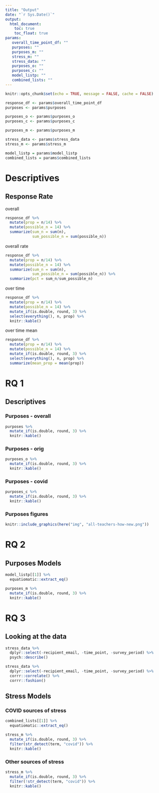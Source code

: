 ```yaml
---
title: "Output"
date: "`r Sys.Date()`"
output:
  html_document:
    toc: true
    toc_float: true
params:
   overall_time_point_df: ""
   purposes: ""
   purposes_m: ""
   stress_m: ""
   stress_data: ""
   purposes_o: ""
   purposes_c: ""
   model_listp: ""
   combined_lists: ""
---
```


```r
knitr::opts_chunk$set(echo = TRUE, message = FALSE, cache = FALSE)

response_df <- params$overall_time_point_df
purposes <- params$purposes

purposes_o <- params$purposes_o
purposes_c <- params$purposes_c

purposes_m <- params$purposes_m

stress_data <- params$stress_data
stress_m <- params$stress_m

model_listp = params$model_listp
combined_lists = params$combined_lists
```

# Descriptives

## Response Rate

overall

```r
response_df %>% 
  mutate(prop = n/14) %>% 
  mutate(possible_n = 14) %>% 
  summarize(sum_n = sum(n),
            sum_possible_n = sum(possible_n))
```

overall rate

```r
response_df %>% 
  mutate(prop = n/14) %>% 
  mutate(possible_n = 14) %>% 
  summarize(sum_n = sum(n),
            sum_possible_n = sum(possible_n)) %>% 
  summarize(pct = sum_n/sum_possible_n)
```

over time

```r
response_df %>% 
  mutate(prop = n/14) %>% 
  mutate(possible_n = 14) %>% 
  mutate_if(is.double, round, 3) %>% 
  select(everything(), n, prop) %>% 
  knitr::kable()
```

over time mean

```r
response_df %>% 
  mutate(prop = n/14) %>% 
  mutate(possible_n = 14) %>% 
  mutate_if(is.double, round, 3) %>% 
  select(everything(), n, prop) %>% 
  summarize(mean_prop = mean(prop))
```

# RQ 1

## Descriptives

### Purposes - overall

```r
purposes %>% 
  mutate_if(is.double, round, 3) %>% 
  knitr::kable()
```

### Purposes - orig

```r
purposes_o %>% 
  mutate_if(is.double, round, 3) %>% 
  knitr::kable()
```

### Purposes - covid

```r
purposes_c %>% 
  mutate_if(is.double, round, 3) %>% 
  knitr::kable()
```

### Purposes figures

```r
knitr::include_graphics(here("img", "all-teachers-how-new.png"))
```

# RQ 2

## Purposes Models

```r
model_listp[[1]] %>% 
  equatiomatic::extract_eq()
```

```r
purposes_m %>% 
  mutate_if(is.double, round, 3) %>% 
  knitr::kable()
```

# RQ 3

## Looking at the data 

```r
stress_data %>% 
  dplyr::select(-recipient_email, -time_point, -survey_period) %>% 
  psych::describe()

stress_data %>% 
  dplyr::select(-recipient_email, -time_point, -survey_period) %>% 
  corrr::correlate() %>% 
  corrr::fashion()
```

## Stress Models

### COVID sources of stress

```r
combined_lists[[1]] %>% 
  equatiomatic::extract_eq()
```

```r
stress_m %>% 
  mutate_if(is.double, round, 3) %>% 
  filter(str_detect(term, "covid")) %>% 
  knitr::kable()
```

### Other sources of stress

```r
stress_m %>% 
  mutate_if(is.double, round, 3) %>% 
  filter(!str_detect(term, "covid")) %>% 
  knitr::kable()
```
